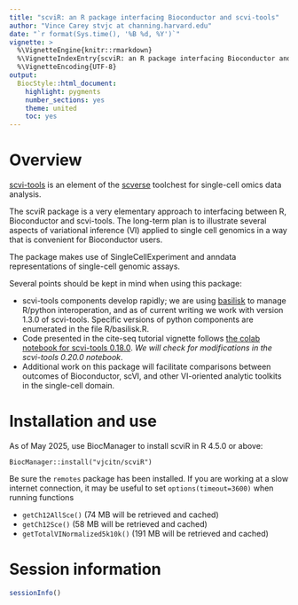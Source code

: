 ```yaml
---
title: "scviR: an R package interfacing Bioconductor and scvi-tools"
author: "Vince Carey stvjc at channing.harvard.edu"
date: "`r format(Sys.time(), '%B %d, %Y')`"
vignette: >
  %\VignetteEngine{knitr::rmarkdown}
  %\VignetteIndexEntry{scviR: an R package interfacing Bioconductor and scvi-tools}
  %\VignetteEncoding{UTF-8}
output:
  BiocStyle::html_document:
    highlight: pygments
    number_sections: yes
    theme: united
    toc: yes
---
```


# Overview

[scvi-tools](https://scvi-tools.org/) is
an element of the [scverse](https://scverse.org/) toolchest for
single-cell omics data analysis.

The scviR package is a very elementary approach to interfacing
between R, Bioconductor and scvi-tools.  The long-term plan is to
illustrate several aspects of variational inference (VI) applied to single
cell genomics in a way
that is convenient for Bioconductor users.

The package makes use of SingleCellExperiment and anndata
representations of single-cell genomic assays.

Several points should be kept in mind when using this package:

- scvi-tools components develop rapidly; we are
using [basilisk](https://bioconductor.org/packages/basilisk)
to manage R/python interoperation, and as of current
writing we work with version 1.3.0 of scvi-tools.  Specific
versions of python components are enumerated in the file R/basilisk.R.
- Code presented in the cite-seq tutorial
vignette follows [the colab notebook
for scvi-tools 0.18.0](https://colab.research.google.com/github/scverse/scvi-tutorials/blob/0.18.0/totalVI.ipynb).  *We will check for modifications in the scvi-tools 0.20.0 notebook*.
- Additional work on this package will facilitate comparisons between
outcomes of Bioconductor, scVI, and other VI-oriented analytic toolkits in the
single-cell domain.

# Installation and use

As of May 2025, use BiocManager to install scviR in R 4.5.0 or above:
```
BiocManager::install("vjcitn/scviR")
```
Be sure the `remotes` package has been installed.  If you are working at a slow
internet connection, it may be useful to set `options(timeout=3600)` when running 
functions 

- `getCh12AllSce()` (74 MB will be retrieved and cached)
- `getCh12Sce()` (58 MB will be retrieved and cached)
- `getTotalVINormalized5k10k()` (191 MB will be retrieved and cached)


# Session information

```r
sessionInfo()
```
